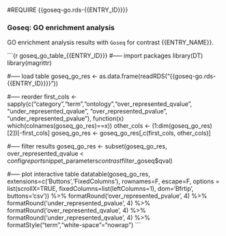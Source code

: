 #REQUIRE {{goseq-go.rds-{{ENTRY_ID}}}}

### Goseq: GO enrichment analysis

GO enrichment analysis results with `Goseq` for contrast {{ENTRY_NAME}}.

```{r goseq_go_table_{{ENTRY_ID}}}
#----- import packages
library(DT)
library(magrittr)

#----- load table
goseq_go_res <- as.data.frame(readRDS("{{goseq-go.rds-{{ENTRY_ID}}}}"))

#----- reorder
first_cols <- sapply(c("category","term","ontology","over_represented_qvalue", "under_represented_qvalue", "over_represented_pvalue",
                       "under_represented_pvalue"), function(x) which(colnames(goseq_go_res)==x))
other_cols <- (1:dim(goseq_go_res)[2])[-first_cols]
goseq_go_res <- goseq_go_res[,c(first_cols, other_cols)]

#----- filter results
goseq_go_res <- subset(goseq_go_res, over_represented_qvalue < config$report$snippet_parameters$contrast$filter_goseq$qval)

#----- plot interactive table
datatable(goseq_go_res, extensions=c('Buttons','FixedColumns'), rownames=F, escape=F,
          options = list(scrollX=TRUE, fixedColumns=list(leftColumns=1), dom='Bfrtip', buttons='csv')) %>%
  formatRound('over_represented_pvalue', 4) %>%
  formatRound('under_represented_pvalue', 4) %>%
  formatRound('over_represented_qvalue', 4) %>%
  formatRound('under_represented_qvalue', 4) %>%
  formatStyle("term","white-space"="nowrap")
```

